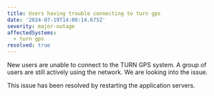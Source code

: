 ```yaml
---
title: Users having trouble connecting to turn gps
date: '2024-07-19T14:00:14.675Z'
severity: major-outage
affectedSystems:
  - turn gps
resolved: true
---
```


New users are unable to connect to the TURN GPS system. A group of users are still actively using the network. We are looking into the issue.

<Update date="2024-07-19T14:30:14.675Z">This issue has been resolved by restarting the application servers.</Update>
